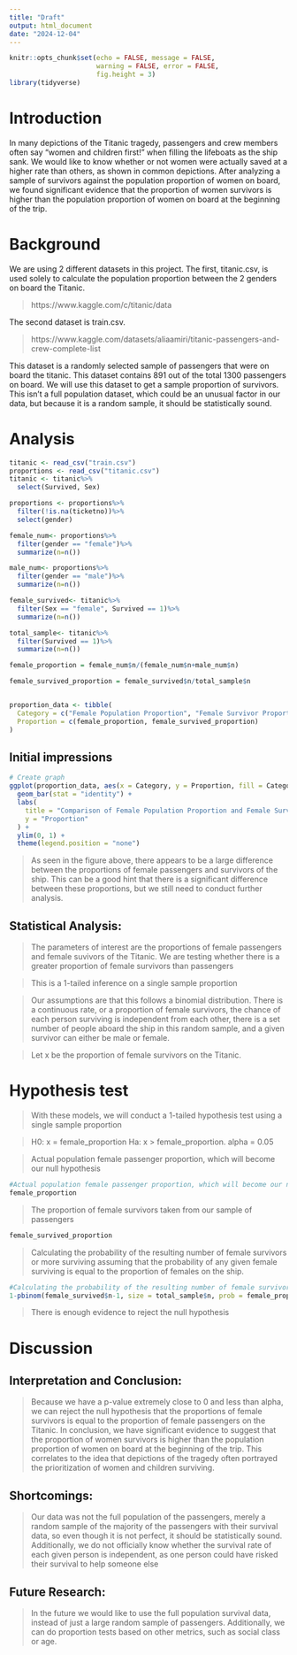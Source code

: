 ---
title: "Draft"
output: html_document
date: "2024-12-04"
---

```{r setup, include=FALSE}
knitr::opts_chunk$set(echo = FALSE, message = FALSE,
                      warning = FALSE, error = FALSE,
                      fig.height = 3)
library(tidyverse)

```

# Introduction

In many depictions of the Titanic tragedy, passengers and crew members often say "women and children first!" when filling the lifeboats as the ship sank. We would like to know whether or not women were actually saved at a higher rate than others, as shown in common depictions. After analyzing a sample of survivors against the population proportion of women on board, we found significant evidence that the proportion of women survivors is higher than the population proportion of women on board at the beginning of the trip.


# Background

We are using 2 different datasets in this project. The first, titanic.csv, is used solely to calculate the population proportion between the 2 genders on board the Titanic.

>https://www.kaggle.com/c/titanic/data

The second dataset is train.csv.

>https://www.kaggle.com/datasets/aliaamiri/titanic-passengers-and-crew-complete-list

This dataset is a randomly selected sample of passengers that were on board the titanic. This dataset contains 891 out of the total 1300 passengers on board. We will use this dataset to get a sample proportion of survivors. This isn't a full population dataset, which could be an unusual factor in our data, but because it is a random sample, it should be statistically sound.

# Analysis

```{r}
titanic <- read_csv("train.csv")
proportions <- read_csv("titanic.csv")
titanic <- titanic%>%
  select(Survived, Sex)

proportions <- proportions%>%
  filter(!is.na(ticketno))%>%
  select(gender)

female_num<- proportions%>%
  filter(gender == "female")%>%
  summarize(n=n())

male_num<- proportions%>%
  filter(gender == "male")%>%
  summarize(n=n())

female_survived<- titanic%>%
  filter(Sex == "female", Survived == 1)%>%
  summarize(n=n())

total_sample<- titanic%>%
  filter(Survived == 1)%>%
  summarize(n=n())

female_proportion = female_num$n/(female_num$n+male_num$n)

female_survived_proportion = female_survived$n/total_sample$n


proportion_data <- tibble(
  Category = c("Female Population Proportion", "Female Survivor Proportion"),
  Proportion = c(female_proportion, female_survived_proportion)
)

```


## Initial impressions

```{r}

# Create graph
ggplot(proportion_data, aes(x = Category, y = Proportion, fill = Category)) +
  geom_bar(stat = "identity") +
  labs(
    title = "Comparison of Female Population Proportion and Female Survivor Proportion",
    y = "Proportion"
  ) +
  ylim(0, 1) +
  theme(legend.position = "none")
```

> As seen in the figure above, there appears to be a large difference between the proportions of female passengers and survivors of the ship. This can be a good hint that there is a significant difference between these proportions, but we still need to conduct further analysis.

## Statistical Analysis:
>The parameters of interest are the proportions of female passengers and female suvivors of the Titanic. We are testing whether there is a greater proportion of female survivors than passengers

>This is a 1-tailed inference on a single sample proportion

> Our assumptions are that this follows a binomial distribution. There is a continuous rate, or a proportion of female survivors, the chance of each person surviving is independent from each other, there is a set number of people aboard the ship in this random sample, and a given survivor can either be male or female.

> Let x be the proportion of female survivors on the Titanic.

# Hypothesis test 
> With these models, we will conduct a 1-tailed hypothesis test using a single sample proportion 

> H0: x = female_proportion Ha: x > female_proportion. alpha = 0.05

>Actual population female passenger proportion, which will become our null hypothesis

```{r}
#Actual population female passenger proportion, which will become our null hypothesis
female_proportion
```

>The proportion of female survivors taken from our sample of passengers 

```{r}
female_survived_proportion
```


> Calculating the probability of the resulting number of female survivors or more surviving assuming that the probability of any given female surviving is equal to the proportion of females on the ship.

```{r}
#Calculating the probability of the resulting number of female survivors or more surviving assuming that the probability of any given female surviving is equal to the proportion of females on the ship. This is an inference on a single population proportion.
1-pbinom(female_survived$n-1, size = total_sample$n, prob = female_proportion)
```

> There is enough evidence to reject the null hypothesis

# Discussion

## Interpretation and Conclusion:
> Because we have a p-value extremely close to 0 and less than alpha, we can reject the null hypothesis that the proportions of female survivors is equal to the proportion of female passengers on the Titanic. In conclusion,
we have significant evidence to suggest that the proportion of women survivors is higher than the population proportion of women on board at the beginning of the trip. This correlates to the idea that depictions of the tragedy often portrayed the prioritization of women and children surviving.

## Shortcomings:
> Our data was not the full population of the passengers, merely a random sample of the majority of the passengers with their survival data, so even though it is not perfect, it should be statistically sound. Additionally, we do not officially know whether the survival rate of each given person is independent, as one person could have risked their survival to help someone else

## Future Research:
> In the future we would like to use the full population survival data, instead of just a large random sample of passengers. Additionally, we can do proportion tests based on other metrics, such as social class or age.
